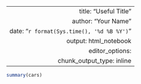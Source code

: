  ---
  title: "Useful Title"
  author: "Your Name"
  date: "`r format(Sys.time(), '%d %B %Y')`"
  output: html_notebook
  editor_options: 
    chunk_output_type: inline
  ---



```r
summary(cars)
```



